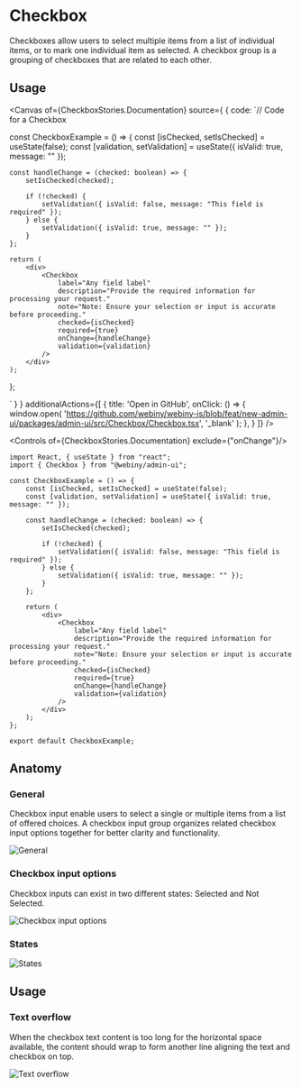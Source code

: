 

<Meta of={CheckboxStories} />

# Checkbox

Checkboxes allow users to select multiple items from a list of individual items, or to mark one individual item as selected. A checkbox group is a grouping of checkboxes that are related to each other.

## Usage

<Canvas of={CheckboxStories.Documentation} source={ { code:
`// Code for a Checkbox


const CheckboxExample = () => {
    const [isChecked, setIsChecked] = useState(false);
    const [validation, setValidation] = useState({ isValid: true, message: "" });

    const handleChange = (checked: boolean) => {
        setIsChecked(checked);

        if (!checked) {
            setValidation({ isValid: false, message: "This field is required" });
        } else {
            setValidation({ isValid: true, message: "" });
        }
    };

    return (
        <div>
            <Checkbox
                label="Any field label"
                description="Provide the required information for processing your request."
                note="Note: Ensure your selection or input is accurate before proceeding."
                checked={isChecked}
                required={true}
                onChange={handleChange}
                validation={validation}
            />
        </div>
    );
};


` } }
        additionalActions={[
            {
                title: 'Open in GitHub',
                onClick: () => {
                    window.open(
                        'https://github.com/webiny/webiny-js/blob/feat/new-admin-ui/packages/admin-ui/src/Checkbox/Checkbox.tsx',
                        '_blank'
                    );
                },
            }
        ]}
/>

<Controls of={CheckboxStories.Documentation} exclude={"onChange"}/>

```tsx
import React, { useState } from "react";
import { Checkbox } from "@webiny/admin-ui";

const CheckboxExample = () => {
    const [isChecked, setIsChecked] = useState(false);
    const [validation, setValidation] = useState({ isValid: true, message: "" });

    const handleChange = (checked: boolean) => {
        setIsChecked(checked);

        if (!checked) {
            setValidation({ isValid: false, message: "This field is required" });
        } else {
            setValidation({ isValid: true, message: "" });
        }
    };

    return (
        <div>
            <Checkbox
                label="Any field label"
                description="Provide the required information for processing your request."
                note="Note: Ensure your selection or input is accurate before proceeding."
                checked={isChecked}
                required={true}
                onChange={handleChange}
                validation={validation}
            />
        </div>
    );
};

export default CheckboxExample;
```

## Anatomy

### General
Checkbox input enable users to select a single or multiple items from a list of offered choices. A checkbox input group organizes related checkbox input options together for better clarity and functionality.

<img src="/images/storybook/checkbox/general.png" alt="General"/>

### Checkbox input options
Checkbox inputs can exist in two different states: Selected and Not Selected.

<img src="/images/storybook/checkbox/checkbox-input-options.png" alt="Checkbox input options"/>

### States
<img src="/images/storybook/checkbox/states.png" alt="States"/>

## Usage

### Text overflow
When the checkbox text content is too long for the horizontal space available, the content should wrap to form another line aligning the text and checkbox on top.

<img src="/images/storybook/checkbox/text-overflow.png" alt="Text overflow"/>



